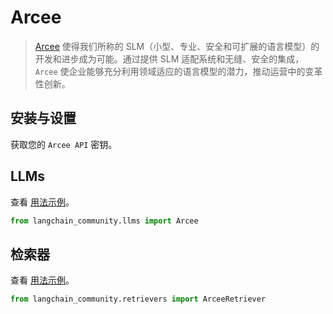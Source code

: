 # Arcee

>[Arcee](https://www.arcee.ai/about/about-us) 使得我们所称的 SLM（小型、专业、安全和可扩展的语言模型）的开发和进步成为可能。通过提供 SLM 适配系统和无缝、安全的集成，`Arcee` 使企业能够充分利用领域适应的语言模型的潜力，推动运营中的变革性创新。

## 安装与设置

获取您的 `Arcee API` 密钥。

## LLMs

查看 [用法示例](/docs/integrations/llms/arcee)。

```python
from langchain_community.llms import Arcee
```

## 检索器

查看 [用法示例](/docs/integrations/retrievers/arcee)。

```python
from langchain_community.retrievers import ArceeRetriever
```